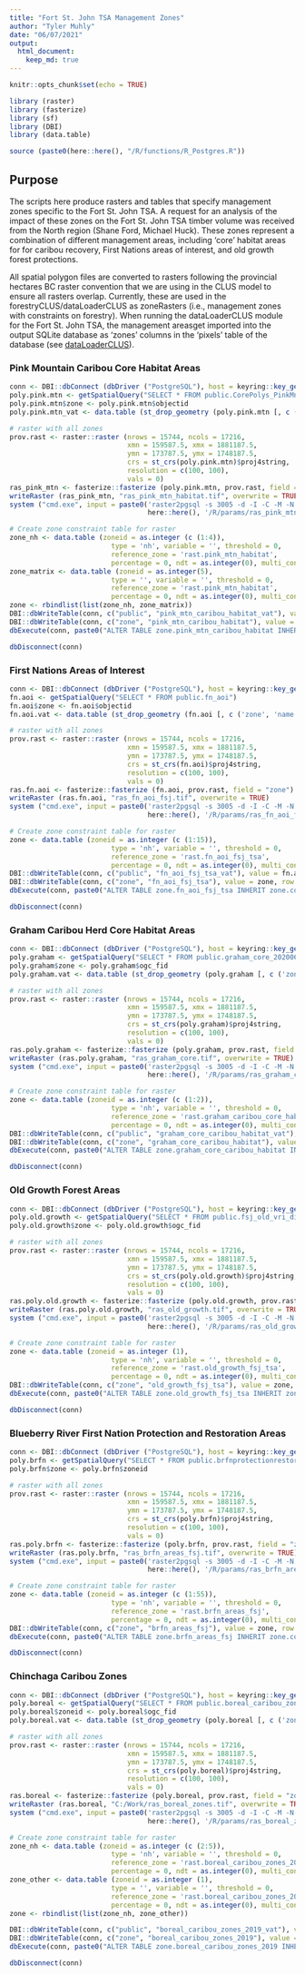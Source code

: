 ```yaml
---
title: "Fort St. John TSA Management Zones"
author: "Tyler Muhly"
date: "06/07/2021"
output: 
  html_document:
    keep_md: true
---
```


```r
knitr::opts_chunk$set(echo = TRUE)

library (raster)
library (fasterize)
library (sf)
library (DBI)
library (data.table)

source (paste0(here::here(), "/R/functions/R_Postgres.R"))
```

## Purpose
The scripts here produce rasters and tables that specify management zones specific to the Fort St. John TSA. A request for an analysis of the impact of these zones on the Fort St. John TSA timber volume was received from the North region (Shane Ford, Michael Huck). These zones represent a combination of different management areas, including 'core' habitat areas for for caribou recovery, First Nations areas of interest, and old growth forest protections. 

All spatial polygon files are converted to rasters following the provincial hectares BC raster convention that we are using in the CLUS model to ensure all rasters overlap. Currently, these are used in the forestryCLUS/dataLoaderCLUS as zoneRasters (i.e., management zones with constraints on forestry).  When running the dataLoaderCLUS module for the Fort St. John TSA, the management areasget imported into the output SQLite database as 'zones' columns in the 'pixels' table of the database (see [dataLoaderCLUS](https://github.com/bcgov/clus/tree/master/R/SpaDES-modules/dataLoaderCLUS)).

### Pink Mountain Caribou Core Habitat Areas
```r
conn <- DBI::dbConnect (dbDriver ("PostgreSQL"), host = keyring::key_get('dbhost', keyring = 'postgreSQL'), dbname = keyring::key_get('dbname', keyring = 'postgreSQL'), port='5432' ,user=keyring::key_get('dbuser', keyring = 'postgreSQL') ,password= keyring::key_get('dbpass', keyring = 'postgreSQL'))
poly.pink.mtn <- getSpatialQuery("SELECT * FROM public.CorePolys_PinkMnt_diss") 
poly.pink.mtn$zone <- poly.pink.mtn$objectid
poly.pink.mtn_vat <- data.table (st_drop_geometry (poly.pink.mtn [, c ('zone', 'core')]))

# raster with all zones
prov.rast <- raster::raster (nrows = 15744, ncols = 17216, 
                             xmn = 159587.5, xmx = 1881187.5, 
                             ymn = 173787.5, ymx = 1748187.5, 
                             crs = st_crs(poly.pink.mtn)$proj4string, 
                             resolution = c(100, 100), 
                             vals = 0)
ras_pink_mtn <- fasterize::fasterize (poly.pink.mtn, prov.rast, field = "zone")
writeRaster (ras_pink_mtn, "ras_pink_mtn_habitat.tif", overwrite = TRUE)
system ("cmd.exe", input = paste0('raster2pgsql -s 3005 -d -I -C -M -N 2147483648  ', 
                                  here::here(), '/R/params/ras_pink_mtn_habitat.tif -t 100x100 rast.pink_mtn_habitat | psql postgres://', keyring::key_get('dbuser', keyring = 'postgreSQL'), ':', keyring::key_get('dbpass', keyring = 'postgreSQL'), '@', keyring::key_get('dbhost', keyring = 'postgreSQL'), ':5432/clus'), show.output.on.console = FALSE, invisible = TRUE)

# Create zone constraint table for raster 
zone_nh <- data.table (zoneid = as.integer (c (1:4)), 
                         type = 'nh', variable = '', threshold = 0, 
                         reference_zone = 'rast.pink_mtn_habitat', 
                         percentage = 0, ndt = as.integer(0), multi_condition = as.character(NA))
zone_matrix <- data.table (zoneid = as.integer(5), 
                         type = '', variable = '', threshold = 0, 
                         reference_zone = 'rast.pink_mtn_habitat', 
                         percentage = 0, ndt = as.integer(0), multi_condition = as.character(NA))
zone <- rbindlist(list(zone_nh, zone_matrix))
DBI::dbWriteTable(conn, c("public", "pink_mtn_caribou_habitat_vat"), value = poly.pink.mtn_vat, row.names = FALSE, overwrite = TRUE)
DBI::dbWriteTable(conn, c("zone", "pink_mtn_caribou_habitat"), value = zone, row.names = FALSE, overwrite = TRUE)
dbExecute(conn, paste0("ALTER TABLE zone.pink_mtn_caribou_habitat INHERIT zone.constraints"))

dbDisconnect(conn)

```

### First Nations Areas of Interest
```r
conn <- DBI::dbConnect (dbDriver ("PostgreSQL"), host = keyring::key_get('dbhost', keyring = 'postgreSQL'), dbname = keyring::key_get('dbname', keyring = 'postgreSQL'), port='5432' ,user=keyring::key_get('dbuser', keyring = 'postgreSQL') ,password= keyring::key_get('dbpass', keyring = 'postgreSQL'))
fn.aoi <- getSpatialQuery("SELECT * FROM public.fn_aoi")
fn.aoi$zone <- fn.aoi$objectid
fn.aoi.vat <- data.table (st_drop_geometry (fn.aoi [, c ('zone', 'name')]))

# raster with all zones
prov.rast <- raster::raster (nrows = 15744, ncols = 17216, 
                             xmn = 159587.5, xmx = 1881187.5, 
                             ymn = 173787.5, ymx = 1748187.5, 
                             crs = st_crs(fn.aoi)$proj4string, 
                             resolution = c(100, 100), 
                             vals = 0)
ras.fn.aoi <- fasterize::fasterize (fn.aoi, prov.rast, field = "zone")
writeRaster (ras.fn.aoi, "ras_fn_aoi_fsj.tif", overwrite = TRUE)
system ("cmd.exe", input = paste0('raster2pgsql -s 3005 -d -I -C -M -N 2147483648  ', 
                                  here::here(), '/R/params/ras_fn_aoi_fsj.tif -t 100x100 rast.fn_aoi_fsj_tsa | psql postgres://', keyring::key_get('dbuser', keyring = 'postgreSQL'), ':', keyring::key_get('dbpass', keyring = 'postgreSQL'), '@', keyring::key_get('dbhost', keyring = 'postgreSQL'), ':5432/clus'), show.output.on.console = FALSE, invisible = TRUE)

# Create zone constraint table for raster 
zone <- data.table (zoneid = as.integer (c (1:15)), 
                         type = 'nh', variable = '', threshold = 0, 
                         reference_zone = 'rast.fn_aoi_fsj_tsa', 
                         percentage = 0, ndt = as.integer(0), multi_condition = as.character(NA))
DBI::dbWriteTable(conn, c("public", "fn_aoi_fsj_tsa_vat"), value = fn.aoi.vat, row.names = FALSE, overwrite = TRUE)
DBI::dbWriteTable(conn, c("zone", "fn_aoi_fsj_tsa"), value = zone, row.names = FALSE, overwrite = TRUE)
dbExecute(conn, paste0("ALTER TABLE zone.fn_aoi_fsj_tsa INHERIT zone.constraints"))

dbDisconnect(conn)

```

### Graham Caribou Herd Core Habitat Areas
```r
conn <- DBI::dbConnect (dbDriver ("PostgreSQL"), host = keyring::key_get('dbhost', keyring = 'postgreSQL'), dbname = keyring::key_get('dbname', keyring = 'postgreSQL'), port='5432' ,user=keyring::key_get('dbuser', keyring = 'postgreSQL') ,password= keyring::key_get('dbpass', keyring = 'postgreSQL'))
poly.graham <- getSpatialQuery("SELECT * FROM public.graham_core_20200623")
poly.graham$zone <- poly.graham$ogc_fid
poly.graham.vat <- data.table (st_drop_geometry (poly.graham [, c ('zone', 'bchab_code')]))

# raster with all zones
prov.rast <- raster::raster (nrows = 15744, ncols = 17216, 
                             xmn = 159587.5, xmx = 1881187.5, 
                             ymn = 173787.5, ymx = 1748187.5, 
                             crs = st_crs(poly.graham)$proj4string, 
                             resolution = c(100, 100), 
                             vals = 0)
ras.poly.graham <- fasterize::fasterize (poly.graham, prov.rast, field = "zone")
writeRaster (ras.poly.graham, "ras_graham_core.tif", overwrite = TRUE)
system ("cmd.exe", input = paste0('raster2pgsql -s 3005 -d -I -C -M -N 2147483648  ', 
                                  here::here(), '/R/params/ras_graham_core.tif -t 100x100 rast.graham_caribou_core_habitat | psql postgres://', keyring::key_get('dbuser', keyring = 'postgreSQL'), ':', keyring::key_get('dbpass', keyring = 'postgreSQL'), '@', keyring::key_get('dbhost', keyring = 'postgreSQL'), ':5432/clus'), show.output.on.console = FALSE, invisible = TRUE)

# Create zone constraint table for raster 
zone <- data.table (zoneid = as.integer (c (1:2)), 
                         type = 'nh', variable = '', threshold = 0, 
                         reference_zone = 'rast.graham_caribou_core_habitat', 
                         percentage = 0, ndt = as.integer(0), multi_condition = as.character(NA))
DBI::dbWriteTable(conn, c("public", "graham_core_caribou_habitat_vat"), value = poly.graham.vat, row.names = FALSE, overwrite = TRUE)
DBI::dbWriteTable(conn, c("zone", "graham_core_caribou_habitat"), value = zone, row.names = FALSE, overwrite = TRUE)
dbExecute(conn, paste0("ALTER TABLE zone.graham_core_caribou_habitat INHERIT zone.constraints"))

dbDisconnect(conn)

```


### Old Growth Forest Areas
```r
conn <- DBI::dbConnect (dbDriver ("PostgreSQL"), host = keyring::key_get('dbhost', keyring = 'postgreSQL'), dbname = keyring::key_get('dbname', keyring = 'postgreSQL'), port='5432' ,user=keyring::key_get('dbuser', keyring = 'postgreSQL') ,password= keyring::key_get('dbpass', keyring = 'postgreSQL'))
poly.old.growth <- getSpatialQuery("SELECT * FROM public.fsj_old_vri_diss")
poly.old.growth$zone <- poly.old.growth$ogc_fid

# raster with all zones
prov.rast <- raster::raster (nrows = 15744, ncols = 17216, 
                             xmn = 159587.5, xmx = 1881187.5, 
                             ymn = 173787.5, ymx = 1748187.5, 
                             crs = st_crs(poly.old.growth)$proj4string, 
                             resolution = c(100, 100), 
                             vals = 0)
ras.poly.old.growth <- fasterize::fasterize (poly.old.growth, prov.rast, field = "zone")
writeRaster (ras.poly.old.growth, "ras_old_growth.tif", overwrite = TRUE)
system ("cmd.exe", input = paste0('raster2pgsql -s 3005 -d -I -C -M -N 2147483648  ', 
                                  here::here(), '/R/params/ras_old_growth.tif -t 100x100 rast.old_growth_fsj_tsa | psql postgres://', keyring::key_get('dbuser', keyring = 'postgreSQL'), ':', keyring::key_get('dbpass', keyring = 'postgreSQL'), '@', keyring::key_get('dbhost', keyring = 'postgreSQL'), ':5432/clus'), show.output.on.console = FALSE, invisible = TRUE)

# Create zone constraint table for raster 
zone <- data.table (zoneid = as.integer (1), 
                         type = 'nh', variable = '', threshold = 0, 
                         reference_zone = 'rast.old_growth_fsj_tsa', 
                         percentage = 0, ndt = as.integer(0), multi_condition = as.character(NA))
DBI::dbWriteTable(conn, c("zone", "old_growth_fsj_tsa"), value = zone, row.names = FALSE, overwrite = TRUE)
dbExecute(conn, paste0("ALTER TABLE zone.old_growth_fsj_tsa INHERIT zone.constraints"))

dbDisconnect(conn)

```

### Blueberry River First Nation Protection and Restoration Areas
```r
conn <- DBI::dbConnect (dbDriver ("PostgreSQL"), host = keyring::key_get('dbhost', keyring = 'postgreSQL'), dbname = keyring::key_get('dbname', keyring = 'postgreSQL'), port='5432' ,user=keyring::key_get('dbuser', keyring = 'postgreSQL') ,password= keyring::key_get('dbpass', keyring = 'postgreSQL'))
poly.brfn <- getSpatialQuery("SELECT * FROM public.brfnprotectionrestorationmay2021")
poly.brfn$zone <- poly.brfn$zoneid

# raster with all zones
prov.rast <- raster::raster (nrows = 15744, ncols = 17216, 
                             xmn = 159587.5, xmx = 1881187.5, 
                             ymn = 173787.5, ymx = 1748187.5, 
                             crs = st_crs(poly.brfn)$proj4string, 
                             resolution = c(100, 100), 
                             vals = 0)
ras.poly.brfn <- fasterize::fasterize (poly.brfn, prov.rast, field = "zone")
writeRaster (ras.poly.brfn, "ras_brfn_areas_fsj.tif", overwrite = TRUE)
system ("cmd.exe", input = paste0('raster2pgsql -s 3005 -d -I -C -M -N 2147483648  ', 
                                  here::here(), '/R/params/ras_brfn_areas_fsj.tif -t 100x100 rast.brfn_areas_fsj | psql postgres://', keyring::key_get('dbuser', keyring = 'postgreSQL'), ':', keyring::key_get('dbpass', keyring = 'postgreSQL'), '@', keyring::key_get('dbhost', keyring = 'postgreSQL'), ':5432/clus'), show.output.on.console = FALSE, invisible = TRUE)

# Create zone constraint table for raster 
zone <- data.table (zoneid = as.integer (c (1:55)), 
                         type = 'nh', variable = '', threshold = 0, 
                         reference_zone = 'rast.brfn_areas_fsj', 
                         percentage = 0, ndt = as.integer(0), multi_condition = as.character(NA))
DBI::dbWriteTable(conn, c("zone", "brfn_areas_fsj"), value = zone, row.names = FALSE, overwrite = TRUE)
dbExecute(conn, paste0("ALTER TABLE zone.brfn_areas_fsj INHERIT zone.constraints"))

dbDisconnect(conn)

```

### Chinchaga Caribou Zones
```r
conn <- DBI::dbConnect (dbDriver ("PostgreSQL"), host = keyring::key_get('dbhost', keyring = 'postgreSQL'), dbname = keyring::key_get('dbname', keyring = 'postgreSQL'), port='5432' ,user=keyring::key_get('dbuser', keyring = 'postgreSQL') ,password= keyring::key_get('dbpass', keyring = 'postgreSQL'))
poly.boreal <- getSpatialQuery("SELECT * FROM public.boreal_caribou_zones_2019")
poly.boreal$zoneid <- poly.boreal$ogc_fid
poly.boreal.vat <- data.table (st_drop_geometry (poly.boreal [, c ('zoneid', 'zone')]))

# raster with all zones
prov.rast <- raster::raster (nrows = 15744, ncols = 17216, 
                             xmn = 159587.5, xmx = 1881187.5, 
                             ymn = 173787.5, ymx = 1748187.5, 
                             crs = st_crs(poly.boreal)$proj4string, 
                             resolution = c(100, 100), 
                             vals = 0)
ras.boreal <- fasterize::fasterize (poly.boreal, prov.rast, field = "zoneid")
writeRaster (ras.boreal, "C:/Work/ras_boreal_zones.tif", overwrite = TRUE)
system ("cmd.exe", input = paste0('raster2pgsql -s 3005 -d -I -C -M -N 2147483648  ', 
                                  here::here(), '/R/params/ras_boreal_zones.tif -t 100x100 rast.boreal_caribou_zone_2019 | psql postgres://', keyring::key_get('dbuser', keyring = 'postgreSQL'), ':', keyring::key_get('dbpass', keyring = 'postgreSQL'), '@', keyring::key_get('dbhost', keyring = 'postgreSQL'), ':5432/clus'), show.output.on.console = FALSE, invisible = TRUE)

# Create zone constraint table for raster 
zone_nh <- data.table (zoneid = as.integer (c (2:5)), 
                         type = 'nh', variable = '', threshold = 0, 
                         reference_zone = 'rast.boreal_caribou_zones_2019', 
                         percentage = 0, ndt = as.integer(0), multi_condition = as.character(NA))
zone_other <- data.table (zoneid = as.integer (1), 
                         type = '', variable = '', threshold = 0, 
                         reference_zone = 'rast.boreal_caribou_zones_2019', 
                         percentage = 0, ndt = as.integer(0), multi_condition = as.character(NA))
zone <- rbindlist(list(zone_nh, zone_other))

DBI::dbWriteTable(conn, c("public", "boreal_caribou_zones_2019_vat"), value = poly.boreal.vat, row.names = FALSE, overwrite = TRUE)
DBI::dbWriteTable(conn, c("zone", "boreal_caribou_zones_2019"), value = zone, row.names = FALSE, overwrite = TRUE)
dbExecute(conn, paste0("ALTER TABLE zone.boreal_caribou_zones_2019 INHERIT zone.constraints"))

dbDisconnect(conn)

```
